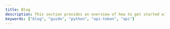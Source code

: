 ```yaml
---
title: Blog
description: This section provides an overview of how to get started with the Documents, Next.js Document Starter Kit.
keywords: ["blog", "guide", "python", "api-token", "api"]
---
```


<CardGrid>
  <Card
    variant="blog"
    title="How to generate API-Token"
    description="Detailed steps to login and generate api-token"
    subtitle="May 28, 2025"
    image="/images/blog/blog-post-2.jpg"
    href="../blog/how-to-generate-api-token"
  />
  <Card
    variant="blog"
    title="How to update API-Token in CLI"
    description="Detailed steps to configure generated api-token in CLI"
    subtitle="May 30, 2025"
    image="/images/blog/blog-post-3.jpg"
    href="../blog/how-to-update-api-token-in-cli"
  />
  <Card
    variant="blog"
    title="Python API application"
    description="Detailed steps on implementing how2validate using Python"
    subtitle="May 28, 2025"
    image="/images/blog/blog-post-1.jpg"
    href="../blog/python-api-app"
  />
</CardGrid>
